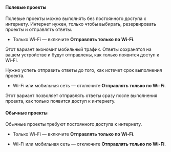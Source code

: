 #### Полевые проекты

Полевые проекты можно выполнять без постоянного доступа к интернету. Интернет нужен, только чтобы выбирать, резервировать проекты и отправлять ответы.

- Только Wi-Fi — включите **Отправлять только по Wi-Fi**.

Этот вариант экономит мобильный трафик. Ответы сохранятся на вашем устройстве и будут отправлены, как только появится доступ к Wi-Fi.

<Note mode="note" title="Примечание">

Нужно успеть отправить ответы до того, как истечет срок выполнения проекта.

</Note>

- Wi-Fi или мобильная сеть — отключите **Отправлять только по Wi-Fi**.

Этот вариант позволяет отправлять ответы сразу после выполнения проекта, как только появится доступ к интернету.

#### Обычные проекты

Обычные проекты требуют постоянного доступа к интернету.

- Только Wi-Fi — включите **Отправлять только по Wi-Fi**.

- Wi-Fi или мобильная сеть — отключите **Отправлять только по Wi-Fi**.
